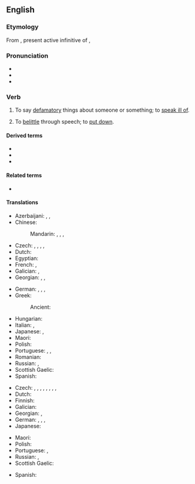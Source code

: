 ==English==
{{was wotd|2007|February|27}}

===Etymology===
From {{bor|en|LL.|vīlificāre}}, present active infinitive of {{m|la|vīlificō||vilify}},

===Pronunciation===
* {{IPA|en|/ˈvɪl.ɪ.faɪ/}}
* {{audio|en|en-us-vilify.ogg|Audio (US)}}
* {{audio|en|en-au-vilify.ogg|Audio (AU)}}

===Verb===
{{en-verb|new=1}}

# {{lb|en|transitive}} To say [[defamatory]] things about someone or something; to [[speak ill of]].
#: {{syn|en|abuse|assail|criticize|decry|denigrate|demonize|denounce|libel|revile|slander|run down|Thesaurus:defame}}
#: {{ant|en|glorify|praise}}
# {{lb|en|transitive}} To [[belittle]] through speech; to [[put down]].
#: {{syn|en|berate|Thesaurus:criticize}}
#: {{ant|en|glorify|praise}}

====Derived terms====
* {{l|en|vilification}}
* {{l|en|vilifiable}}
* {{l|en|vilifier}}

====Related terms====
* {{l|en|vile}}

====Translations====
{{trans-top|say defamatory things about; to speak ill of}}
* Azerbaijani: {{t|az|pisləmək}}, {{t|az|yamanlamaq}}, {{t|az|qaralamaq}}
* Chinese:
*: Mandarin: {{t+|cmn|詆毀|sc=Hani}}, {{t+|cmn|诋毁|tr=dǐhuǐ|sc=Hani}}, {{t+|cmn|醜化|sc=Hani}}, {{t+|cmn|丑化|tr=chǒuhuà|sc=Hani}}
* Czech: {{t+|cs|pomluvit|pf}}, {{t+|cs|pomlouvat|impf}}, {{t+|cs|hanět|impf}}, {{t+|cs|pohanět|pf}}, {{t|cs|očernit|pf}}
* Dutch: {{t+|nl|verguizen}}
* Egyptian: {{t-egy|dsj|h=d-s-i-A2}}
* French: {{t+|fr|diffamer}}, {{t+|fr|vilipender}}
* Galician: {{t|gl|deostar}}, {{t+|gl|denigrar}}
* Georgian: {{t|ka|გაშავება}}, {{t|ka|გალანძღვა}}, {{t|ka|ძაგება}}
{{trans-mid}}
* German: {{t+|de|diffamieren}}, {{t+|de|verleumden}}, {{t+|de|verunglimpfen}}, {{t+|de|verteufeln}}
* Greek:
*: Ancient: {{t|grc|κακηγορέω}}
* Hungarian: {{t+|hu|rágalmaz}}
* Italian: {{t+|it|denigrare}}, {{t+|it|vilipendere}}
* Japanese: {{t+|ja|貶す|tr=kenasu|sc=Jpan}}, {{t+|ja|謗る|tr=soshiru|sc=Jpan}}
* Maori: {{t|mi|whakahariharitae}}
* Polish: {{t+|pl|oczerniać}}
* Portuguese: {{t|pt|vilificar}}, {{t+|pt|vilipendiar}}, {{t+|pt|difamar}}
* Romanian: {{t+|ro|denigra}}
* Russian: {{t+|ru|очерня́ть}}, {{t+|ru|поноси́ть}}
* Scottish Gaelic: {{t|gd|càin}}
* Spanish: {{t+|es|vilipendiar}}
{{trans-bottom}}

{{trans-top|denounce, belittle through speech}}
* Czech: {{t+|cs|urazit|pf}}, {{t|cs|ponížit|pf}}, {{t+|cs|hanět|impf}}, {{t+|cs|špinit|impf}}, {{t+|cs|pošpinit|pf}}, {{t+|cs|ponižovat|impf}}, {{t|cs|urážet|impf}}, {{t+|cs|pohanět|pf}}, {{t|cs|očernit|pf}}
* Dutch: {{t+|nl|kleineren}}
* Finnish: {{t+|fi|panetella}}
* Galician: {{t+|gl|denigrar}}
* Georgian: {{t|ka|დამცირება}}, {{t|ka|ძაგება}}
* German: {{t+|de|herabwürdigen}}, {{t|de|heruntermachen}}, {{t+|de|schlechtmachen}}, {{t|de|herunterputzen}}
* Japanese: {{t|ja|貶める|tr=otoshimeru}}
{{trans-mid}}
* Maori: {{t|mi|whakahariharitae}}
* Polish: {{t+|pl|potępiać}}
* Portuguese: {{t+|pt|difamar}}, {{t+|pt|diminuir}}
* Russian: {{t+|ru|унижа́ть}}, {{t+|ru|опуска́ть}} {{qualifier|colloquial}}
* Scottish Gaelic: {{t|gd|càin}}
{{trans-bottom}}

{{checktrans-top}}
* Spanish: {{t+check|es|acusar}}
{{trans-mid}}
{{trans-bottom}}